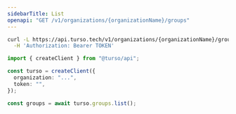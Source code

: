 ```yaml
---
sidebarTitle: List
openapi: "GET /v1/organizations/{organizationName}/groups"
---
```


<RequestExample>

```bash cURL
curl -L https://api.turso.tech/v1/organizations/{organizationName}/groups \
  -H 'Authorization: Bearer TOKEN'
```

```ts Node.js
import { createClient } from "@turso/api";

const turso = createClient({
  organization: "...",
  token: "",
});

const groups = await turso.groups.list();
```

</RequestExample>
